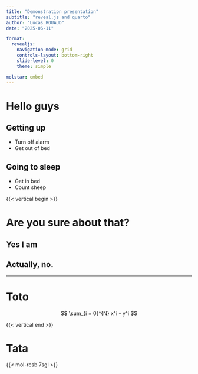 ```yaml
---
title: "Demonstration presentation"
subtitle: "reveal.js and quarto"
author: "Lucas ROUAUD"
date: "2025-06-11"

format:
  revealjs:
    navigation-mode: grid
    controls-layout: bottom-right
    slide-level: 0
    theme: simple

molstar: embed
---
```


# Hello guys

## Getting up

- Turn off alarm
- Get out of bed

## Going to sleep

- Get in bed
- Count sheep

{{< vertical begin >}}

# Are you sure about that?

## Yes I am

## Actually, no.

---

# Toto

$$
\sum_{i = 0}^{N} x^i - y^i
$$


{{< vertical end >}}

# Tata

{{< mol-rcsb 7sgl >}}

